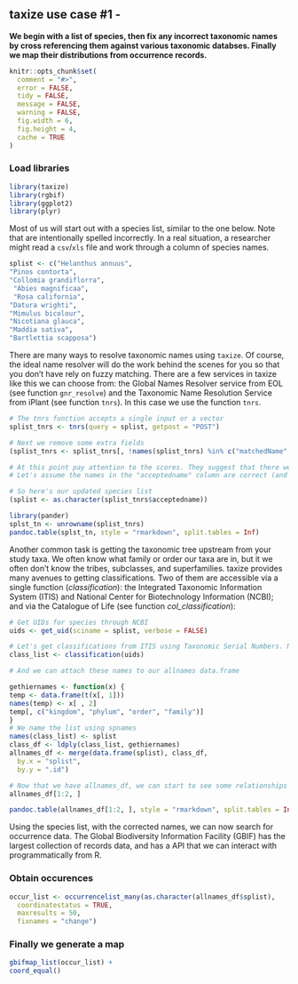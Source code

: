 ## taxize use case #1 - 

__We begin with a list of species, then fix any incorrect taxonomic names by cross referencing them against various taxonomic databses. Finally we map their distributions from occurrence records.__


```r
knitr::opts_chunk$set(
  comment = "#>",
  error = FALSE,
  tidy = FALSE,
  message = FALSE,
  warning = FALSE,
  fig.width = 6,
  fig.height = 4,
  cache = TRUE
)
```


### Load libraries

```r
library(taxize)
library(rgbif)
library(ggplot2)
library(plyr)
```

Most of us will start out with a species list, similar to the one below. Note that are intentionally spelled incorrectly. In a real situation, a researcher might read a `csv`/`xls` file and work through a column of species names.

```r
splist <- c("Helanthus annuus",
"Pinos contorta",
"Collomia grandiflorra",
 "Abies magnificaa",
 "Rosa california",
"Datura wrighti",
"Mimulus bicolour",
"Nicotiana glauca",
"Maddia sativa",
"Bartlettia scapposa")
```

There are many ways to resolve taxonomic names using `taxize`. Of course, the ideal name resolver will do the work behind the scenes for you so that you don't have rely on fuzzy matching. There are a few services in taxize like this we can choose from: the Global Names Resolver service from EOL (see function `gnr_resolve`) and the Taxonomic Name Resolution Service from iPlant (see function `tnrs`). In this case we use the function `tnrs`.

```r
# The tnrs function accepts a single input or a vector
splist_tnrs <- tnrs(query = splist, getpost = "POST")

# Next we remove some extra fields
(splist_tnrs <- splist_tnrs[, !names(splist_tnrs) %in% c("matchedName", "annotations", "uri")])

# At this point pay attention to the scores. They suggest that there were no perfect matches, but almost all were extremely close, ranging from `0.77` to `0.99` (1 being the highest). 
# Let's assume the names in the "acceptedname" column are correct (and they should be in most cases).

# So here's our updated species list
(splist <- as.character(splist_tnrs$acceptedname))
```

```r
library(pander)
splst_tn <- unrowname(splist_tnrs)
pandoc.table(splst_tn, style = "rmarkdown", split.tables = Inf)
```

Another common task is getting the taxonomic tree upstream from your study taxa. We often know what family or order our taxa are in, but it we often don't know the tribes, subclasses, and superfamilies. taxize provides many avenues to getting classifications. Two of them are accessible via a single function (*classification*): the Integrated Taxonomic Information System (ITIS) and National Center for Biotechnology Information (NCBI); and via the Catalogue of Life (see function *col_classification*):

```r
# Get UIDs for species through NCBI
uids <- get_uid(sciname = splist, verbose = FALSE)

# Let's get classifications from ITIS using Taxonomic Serial Numbers. Note that we could use uBio instead.
class_list <- classification(uids)

# And we can attach these names to our allnames data.frame

gethiernames <- function(x) {
temp <- data.frame(t(x[, 1]))
names(temp) <- x[ , 2]
temp[, c("kingdom", "phylum", "order", "family")]
}
# We name the list using spnames
names(class_list) <- splist
class_df <- ldply(class_list, gethiernames)
allnames_df <- merge(data.frame(splist), class_df, 
  by.x = "splist", 
  by.y = ".id")

# Now that we have allnames_df, we can start to see some relationships among species simply by their shared taxonomic names
allnames_df[1:2, ]
```

```r
pandoc.table(allnames_df[1:2, ], style = "rmarkdown", split.tables = Inf)
```

Using the species list, with the corrected names, we can now search for occurrence data. The Global Biodiversity Information Facility (GBIF) has the largest collection of records data, and has a API that we can interact with programmatically from R.


### Obtain occurences 

```r
occur_list <- occurrencelist_many(as.character(allnames_df$splist), 
  coordinatestatus = TRUE, 
  maxresults = 50,  
  fixnames = "change")
```

### Finally we generate a map

```r
gbifmap_list(occur_list) + 
coord_equal()
```